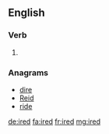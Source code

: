 ==English==

===Verb===
{{head|en}}

# {{en-past of|ire}}

===Anagrams===
* [[dire#English|dire]]
* [[Reid#English|Reid]]
* [[ride#English|ride]]

[[de:ired]]
[[fa:ired]]
[[fr:ired]]
[[mg:ired]]